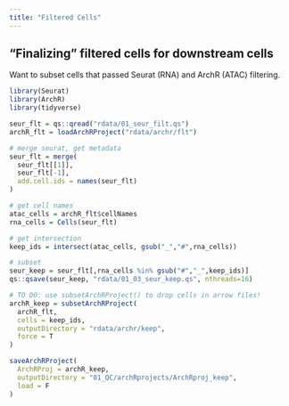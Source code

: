 ```yaml
---
title: "Filtered Cells"
---
```


## "Finalizing" filtered cells for downstream cells

Want to subset cells that passed Seurat (RNA) and ArchR (ATAC) filtering.

```r
library(Seurat)
library(ArchR)
library(tidyverse)
```

```r
seur_flt = qs::qread("rdata/01_seur_filt.qs")
archR_flt = loadArchRProject("rdata/archr/flt")

# merge seurat, get metadata
seur_flt = merge(
  seur_flt[[1]], 
  seur_flt[-1],
  add.cell.ids = names(seur_flt)
)

# get cell names
atac_cells = archR_flt$cellNames
rna_cells = Cells(seur_flt)

# get intersection
keep_ids = intersect(atac_cells, gsub("_","#",rna_cells))

# subset
seur_keep = seur_flt[,rna_cells %in% gsub("#","_",keep_ids)]
qs::qsave(seur_keep, "rdata/01_03_seur_keep.qs", nthreads=16)

# TO DO: use subsetArchRProject() to drop cells in arrow files!
archR_keep = subsetArchRProject(
  archR_flt,
  cells = keep_ids,
  outputDirectory = "rdata/archr/keep",
  force = T
)

saveArchRProject(
  ArchRProj = archR_keep, 
  outputDirectory = "01_QC/archRprojects/ArchRproj_keep", 
  load = F
)
```
